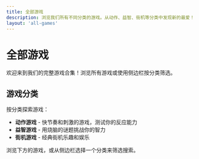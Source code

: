 ```yaml
---
title: 全部游戏
description: 浏览我们所有不同分类的游戏。从动作、益智、街机等分类中发现新的最爱！
layout: 'all-games'
---
```


# 全部游戏

欢迎来到我们的完整游戏合集！浏览所有游戏或使用侧边栏按分类筛选。

## 游戏分类

按分类探索游戏：
- **动作游戏** - 快节奏和刺激的游戏，测试你的反应能力
- **益智游戏** - 用烧脑的谜题挑战你的智力
- **街机游戏** - 经典街机乐趣和娱乐

浏览下方的游戏，或从侧边栏选择一个分类来筛选搜索。
